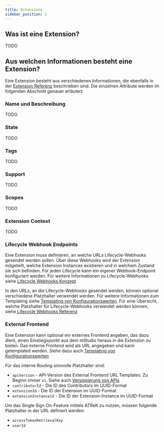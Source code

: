 ```yaml
---
title: Extensions
sidebar_position: 1
---
```


## Was ist eine Extension?

TODO

## Aus welchen Informationen besteht eine Extension?

Eine Extension besteht aus verschiedenen Informationen, die ebenfalls in der [Extension Referenz](../../reference/extensions) beschrieben sind.
Die einzelnen Attribute werden im folgenden Abschnitt genauer erläutert.

### Name und Beschreibung

TODO

### State

TODO

### Tags

TODO

### Support

TODO

### Scopes

TODO

### Extension Context

TODO

### Lifecycle Webhook Endpoints

Eine Extension muss definieren, an welche URLs Lifecycle-Webhooks gesendet werden sollen. Über diese Webhooks wird der Extension mitgeteilt, welche Extension Instances existieren und in welchem Zustand sie sich befinden.
Für jeden Lifecycle kann ein eigener Webhook-Endpoint konfiguriert werden. Für weitere Informationen zu Lifecycle-Webhooks siehe [Lifecycle Webhooks Konzept](../concepts/lifecycle-webhooks)

In den URLs, an die Lifecycle-Webhooks gesendet werden, können optional verschiedene Platzhalter verwendet werden.
Für weitere Informationen zum Templating siehe [Templating von Konfigurationswerten](../../reference/templating).
Für eine Übersicht, welche Platzhalter für Lifecycle-Webhooks verwendet werden können, siehe [Lifecycle Webhooks Referenz](../../reference/webhooks)

### External Frontend

Eine Extension kann optional ein externes Frontend angeben, das dazu dient, einen Einstiegspunkt aus dem mStudio heraus in die Extension zu bieten.
Das externe Frontend wird als URL angegeben und kann getemplated werden.
Siehe dazu auch [Templating von Konfigurationswerten](../../reference/templating)

Für das interne Routing sinnvolle Platzhalter sind:

- `apiVersion` - API-Version des External Frontend URL Templates. Zu Beginn immer `v1`. Siehe auch [Versionierung von APIs](../../reference/api-versioning)
- `contributorId` - Die ID des Contributors im UUID-Format
- `extensionId` - Die ID der Extension im UUID-Format
- `extensionInstanceId` - Die ID der Extension-Instance im UUID-Format


Um das Single Sign On-Feature mittels ATReK zu nutzen, müssen folgende Platzhalter in der URL definiert werden:

- `accessTokenRetrievalKey`
- `userId`
